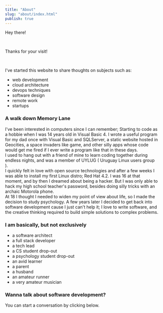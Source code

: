 ```yaml
---
title: "About"
slug: "about/index.html"
publish: true
---
```


Hey there!

<br/>

Thanks for your visit!

<br/>

I've started this website to share thoughts on subjects such as: 

- web development
- cloud architecture
- devops techniques
- software design
- remote work
- startups

### A walk down Memory Lane

I've been interested in computers since I can remember; Starting to code as a hobbie when I was 14 years old in Visual Basic 4. I wrote a useful program for my dad once with Visual Basic and SQLServer, a static website hosted in Geocities, a space invaders like game, and other silly apps whose code would get me fired if I ever write a program like that in these days.  
I used to hang out with a friend of mine to learn coding together during endless nights, and was a member of UYLUG ( Uruguay Linux users group ).  
I quickly felt in love with open source technologies and after a few weeks I was able to install my first Linux distro; Red Hat 4.2. I was 16 at that moment, and by then I dreamed about being a hacker. 
But I was only able to hack my high school teacher's password, besides doing silly tricks with an archaic Motorola phone.  
At 18 I thought I needed to widen my point of view about life, so I made the decision to study psychology. A few years later I decided to get back into software development cause I just can't help it; I love to write software, and the creative thinking required to build simple solutions to complex problems.  

### I am basically, but not exclusively

- a software architect
- a full stack developer
- a tech lead
- a CS student drop-out
- a psychology student drop-out
- an avid learner
- a parent
- a husband
- an amateur runner
- a very amateur musician

### Wanna talk about software development?

You can start a conversation by clicking below.

<br/>

<ContactLink />
